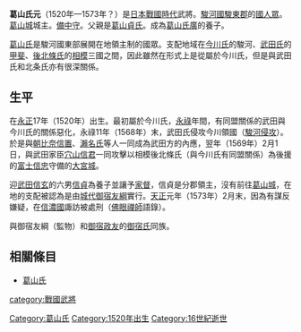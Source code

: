 {{unreferenced|time=2016-01-09T11:54:40+00:00}}
{{日本武士
|名稱= 葛山 氏元
|圖片名稱= 
|圖片大小= 
|圖片說明= 
|時代= [[日本戰國時代|日本戰國時代]]
|出生日期= [[永正|永正]]17年（1520年）
|出生地點= 
|逝世日期= [[天正_(日本)|天正]]元年（1573年）？
|逝世地點= 
|假名= 
|羅馬字= 
|幼名= 
|改名= 
|别名= 
|諡号= 
|神号= 
|戒名= 
|洗禮名= 
|墓所= 
|朝廷官位= [[備中守|備中守]]
|幕府職位= 
|主君= 
|藩= 
|氏族= [[葛山氏|葛山氏]]
|父母= 父：[[葛山貞氏|葛山貞氏]]
|養父= [[葛山氏廣|葛山氏廣]]
|養母= 
|兄弟= 
|姐妹= 
|正室= 
|側室= 
|嗣子= 
|嗣女= 淵（{{lang|ja|おふち}}，[[葛山信貞|葛山信貞]]室）
|養子= '''信貞'''（[[武田信玄|武田信玄]]的兒子）
|養女= 
}}
{{japanese|japanese=葛山 氏元|kana=かつらやま うじもと|romaji=Katsurayama Ujimoto}}
'''葛山氏元'''（1520年—1573年？）是[[日本戰國時代|日本戰國時代]]武將。[[駿河國|駿河國]][[駿東郡|駿東郡]]的[[國人眾|國人眾]]。[[葛山城|葛山城]]城主。[[備中守|備中守]]。父親是[[葛山貞氏|葛山貞氏]]。成為[[葛山氏廣|葛山氏廣]]的養子。

[[葛山氏|葛山氏]]是駿河國東部展開在地領主制的國眾。支配地域在[[今川氏|今川氏]]的駿河、[[武田氏|武田氏]]的[[甲斐|甲斐]]、[[後北條氏|後北條氏]]的[[相模|相模]]三國之間，因此雖然在形式上是從屬於今川氏，但是與武田氏和北条氏亦有很深關係。

== 生平 ==
在[[永正|永正]]17年（1520年）出生。最初屬於今川氏，[[永祿|永祿]]年間，有同盟關係的武田與今川氏的關係惡化，永祿11年（1568年）末，武田氏侵攻今川領國（[[駿河侵攻|駿河侵攻]]）。於是與[[朝比奈信置|朝比奈信置]]、[[瀨名氏|瀨名氏]]等人一同成為武田方的內應，翌年（1569年）2月1日，與武田家臣[[穴山信君|穴山信君]]一同攻擊以相模後北條氏（與今川氏有同盟關係）為後援的[[富士信忠|富士信忠]]守備的[[大宮城|大宮城]]。

迎[[武田信玄|武田信玄]]的六男[[葛山估貞|信貞]]為養子並讓予[[家督|家督]]，信貞是分郡領主，沒有前往[[葛山城|葛山城]]，在地的支配被認為是由[[城代|城代]][[御宿友綱|御宿友綱]]實行。[[天正_(日本)|天正]]元年（1573年）2月末，因為有謀反嫌疑，在[[信濃國|信濃國]]諏訪被處刑（[[佛眼禪師|佛眼禪師]]語錄）。

與御宿友綱（監物）和[[御宿政友|御宿政友]]的[[御宿氏|御宿氏]]同族。

== 相關條目 ==
*[[葛山氏|葛山氏]]

[[Category:葛山氏|Category:葛山氏]]
[[category:戰國武將|category:戰國武將]]
[[Category:1520年出生|Category:1520年出生]]
[[Category:16世紀逝世|Category:16世紀逝世]]